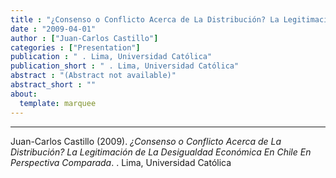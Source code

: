 ```yaml
---
title : "¿Consenso o Conflicto Acerca de La Distribución? La Legitimación de La Desigualdad Económica En Chile En Perspectiva Comparada"
date : "2009-04-01"
author : ["Juan-Carlos Castillo"]
categories : ["Presentation"]
publication : " . Lima, Universidad Católica"
publication_short : " . Lima, Universidad Católica"
abstract : "(Abstract not available)"
abstract_short : ""
about:
  template: marquee
---
```

---


::: {.callout-note title="How to cite this work"}

Juan-Carlos Castillo (2009). *¿Consenso o Conflicto Acerca de La Distribución? La Legitimación de La Desigualdad Económica En Chile En Perspectiva Comparada*.  . Lima, Universidad Católica

:::

